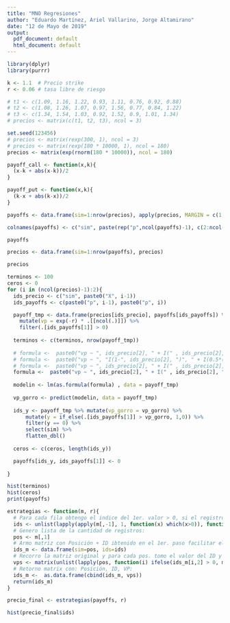 ```yaml
---
title: "MNO Regresiones"
author: "Eduardo Martínez, Ariel Vallarino, Jorge Altamirano"
date: "12 de Mayo de 2019"
output:
  pdf_document: default
  html_document: default
---
```


```r
library(dplyr)
library(purrr)
```

```r
k <- 1.1  # Precio strike
r <- 0.06 # tasa libre de riesgo

# t1 <- c(1.09, 1.16, 1.22, 0.93, 1.11, 0.76, 0.92, 0.88)
# t2 <- c(1.08, 1.26, 1.07, 0.97, 1.56, 0.77, 0.84, 1.22)
# t3 <- c(1.34, 1.54, 1.03, 0.92, 1.52, 0.9, 1.01, 1.34)
# precios <- matrix(c(t1, t2, t3), ncol = 3)

set.seed(123456)
# precios <- matrix(rexp(300, 1), ncol = 3)
# precios <- matrix(rexp(180 * 10000, 1), ncol = 180)
precios <- matrix(exp(rnorm(180 * 10000)), ncol = 180)
```


```r
payoff_call <- function(x,k){
  (x-k + abs(x-k))/2
}

payoff_put <- function(x,k){
  (k-x + abs(k-x))/2
}
```


```r
payoffs <- data.frame(sim=1:nrow(precios), apply(precios, MARGIN = c(1,2), k=k, FUN = payoff_put)) 

colnames(payoffs) <- c("sim", paste(rep("p",ncol(payoffs)-1), c(2:ncol(payoffs)-1), sep=""))

payoffs
```


```r
precios <- data.frame(sim=1:nrow(payoffs), precios) 

precios
```


```r
terminos <- 100
ceros <- 0
for (i in (ncol(precios)-1):2){
  ids_precio <- c("sim", paste0("X", i-1))
  ids_payoffs <- c(paste0("p", i-1), paste0("p", i))

  payoff_tmp <- data.frame(precios[ids_precio], payoffs[ids_payoffs]) %>% 
    mutate(vp = exp(-r) * .[[ncol(.)]]) %>% 
    filter(.[ids_payoffs[1]] > 0)
  
  terminos <- c(terminos, nrow(payoff_tmp))
    
  # formula <-  paste0("vp ~ ", ids_precio[2], " + I(" , ids_precio[2], "^2)")
  # formula <-  paste0("vp ~ ", "I(1-", ids_precio[2], ")", " + I(0.5*(" , ids_precio[2],"^2 -4*", ids_precio[2], "+2))")
  # formula <-  paste0("vp ~ ", ids_precio[2], " + I(" , ids_precio[2], "^2)+I(",ids_precio[2],"^3)+I(",ids_precio[2],"^4)+I(",ids_precio[2],"^5)+I(",ids_precio[2],"^6)")
  formula <-  paste0("vp ~ ", ids_precio[2], " + I(" , ids_precio[2], "^2) + I(",ids_precio[2],"^3)")
  
  modelin <- lm(as.formula(formula) , data = payoff_tmp)
  
  vp_gorro <- predict(modelin, data = payoff_tmp)
  
  ids_y <- payoff_tmp %>% mutate(vp_gorro = vp_gorro) %>% 
      mutate(y = if_else(.[ids_payoffs[1]] > vp_gorro, 1,0)) %>% 
      filter(y == 0) %>% 
      select(sim) %>% 
      flatten_dbl()
  
  ceros <- c(ceros, length(ids_y))

  payoffs[ids_y, ids_payoffs[1]] <- 0
  
} 

hist(terminos)
hist(ceros)
print(payoffs)
```



```r
estrategias <- function(m, r){
  # Para cada fila obtengo el indice del 1er. valor > 0, si el registro contiene todos 0's retorna 0:
  ids <- unlist(lapply(apply(m[,-1], 1, function(x) which(x>0)), function(l) ifelse(length(l)>0, l[[1]],0) ))
  # Genero lista de la cantidad de registros:
  pos <- m[,1]
  # Armo matriz con Posición + ID ibtenido en el 1er. paso facilitar el recorrido de los datos:
  ids_m <- data.frame(sim=pos, ids=ids)
  # Recorro la matriz original y para cada pos. tomo el valor del ID y calculo el precio:
  vps <- matrix(unlist(lapply(pos, function(i) ifelse(ids_m[i,2] > 0, m[ids_m[i,1], ids_m[i,2]+1] * exp(-1*ids_m[i,2]*r), 0))))
  # Retorno matrix con: Posición, ID, VP: 
  ids_m <-  as.data.frame(cbind(ids_m, vps))
  return(ids_m)
}
```

```r
precio_final <- estrategias(payoffs, r)

hist(precio_final$ids)

```

